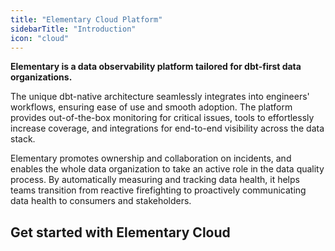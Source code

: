 ```yaml
---
title: "Elementary Cloud Platform"
sidebarTitle: "Introduction"
icon: "cloud"
---
```


**Elementary is a data observability platform tailored for dbt-first data organizations.**

The unique dbt-native architecture seamlessly integrates into engineers' workflows, ensuring ease of use and smooth adoption.
The platform provides out-of-the-box monitoring for critical issues, tools to effortlessly increase coverage, and integrations for end-to-end visibility across the data stack.

Elementary promotes ownership and collaboration on incidents, and enables the whole data organization to take an active role in the data quality process.
By automatically measuring and tracking data health, it helps teams transition from reactive firefighting to proactively communicating data health to consumers and stakeholders.


<CardGroup cols={3}>
  <Card title="Cloud Platform Features" icon="diagram-project" href="/cloud/features" >
  </Card>
 <Card title="Integrations" icon="puzzle-piece" href="/features/integrations" >
  </Card>
  <Card title="Architecture and Security" icon="user-lock" href="/cloud/general/security-and-privacy" >
  </Card>
</CardGroup>

<Card title="Webinar: The Elementary Cloud Platform" icon="circle-play" href="https://www.elementary-data.com/webinar/the-elementary-cloud-platform" />


## Get started with Elementary Cloud

<CardGroup cols={2}>

<Card title="Quickstart" href="/quickstart">
  </Card>
<Card title="Book a call with our team" href="https://meetings-eu1.hubspot.com/joost-boonzajer-flaes/intro-call-docs">
  </Card>
</CardGroup>
